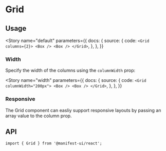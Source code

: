 
<Meta component={Grid} title="Components/Grid" />

# Grid

## Usage

<Story
  name="default"
  parameters={{
    docs: {
      source: {
        code: `
<Grid columns={2}>
  <Box />
  <Box />
</Grid>
        `,
      },
    },
  }}
>
  <Grid columns={2}>
    <Box sx={{ backgroundColor: 'primary.500', p: 4 }} />
    <Box sx={{ backgroundColor: 'primary.500', p: 4 }} />
  </Grid>
</Story>

### Width

Specify the width of the columns using the `columnWidth` prop:

<Story
  name="width"
  parameters={{
    docs: {
      source: {
        code: `
<Grid columnWidth="200px">
  <Box />
  <Box />
</Grid>
        `,
      },
    },
  }}
>
  <Grid columnWidth="200px">
    <Box sx={{ backgroundColor: 'primary.500', height: 64 }} />
    <Box sx={{ backgroundColor: 'primary.500', height: 64 }} />
    <Box sx={{ backgroundColor: 'primary.500', height: 64 }} />
    <Box sx={{ backgroundColor: 'primary.500', height: 64 }} />
    <Box sx={{ backgroundColor: 'primary.500', height: 64 }} />
  </Grid>
</Story>

### Responsive

The Grid component can easliy support responsive layouts by passing an array value to the column prop.

<Canvas>
  <Story name="responsive">
    <Grid columns={[1, 1, 2, 3]}>
      <Box sx={{ backgroundColor: 'primary.500', height: 64 }} />
      <Box sx={{ backgroundColor: 'primary.500', height: 64 }} />
      <Box sx={{ backgroundColor: 'primary.500', height: 64 }} />
      <Box sx={{ backgroundColor: 'primary.500', height: 64 }} />
      <Box sx={{ backgroundColor: 'primary.500', height: 64 }} />
    </Grid>
  </Story>
</Canvas>

## API

<Sources github="layout" npm="@manifest-ui/layout" />

```tsx
import { Grid } from '@manifest-ui/react';
```

<Props />
